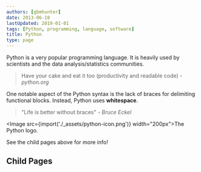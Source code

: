 ```yaml
---
authors: [gbmhunter]
date: 2013-06-18
lastUpdated: 2019-01-01
tags: [Python, programming, language, software]
title: Python
type: page
---
```


Python is a very popular programming language. It is heavily used by scientists and the data analysis/statistics communities.
 
> Have your cake and eat it too (productivity and readable code) - _python.org_

One notable aspect of the Python syntax is the lack of braces for delimiting functional blocks. Instead, Python uses **whitespace**.

> "Life is better without braces" - _Bruce Eckel_

<Image src={import('./_assets/python-icon.png')} width="200px">The Python logo.</Image>

See the child pages above for more info!

## Child Pages

<ChildPages />

